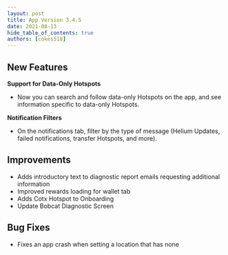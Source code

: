 ```yaml
---
layout: post
title: App Version 3.4.5
date: 2021-08-13
hide_table_of_contents: true
authors: [cokes518]
---
```


## New Features

**Support for Data-Only Hotspots**

- Now you can search and follow data-only Hotspots on the app, and see information specific to
  data-only Hotspots.

<!--truncate-->

**Notification Filters**

- On the notifications tab, filter by the type of message (Helium Updates, failed notifications,
  transfer Hotspots, and more).

## Improvements

- Adds introductory text to diagnostic report emails requesting additional information
- Improved rewards loading for wallet tab
- Adds Cotx Hotspot to Onboarding
- Update Bobcat Diagnostic Screen

## Bug Fixes

- Fixes an app crash when setting a location that has none
